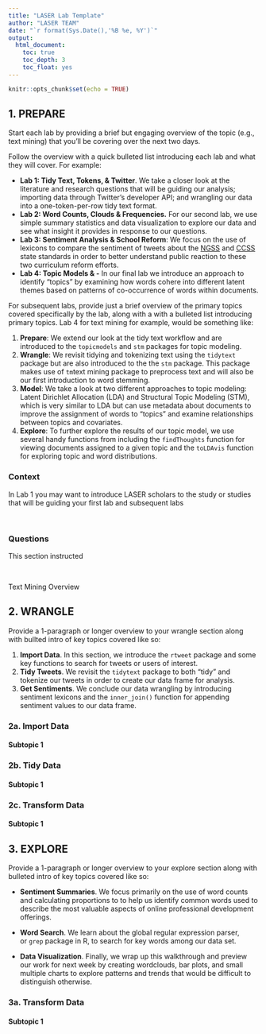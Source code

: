 ```yaml
---
title: "LASER Lab Template"
author: "LASER TEAM"
date: "`r format(Sys.Date(),'%B %e, %Y')`"
output:
  html_document:
    toc: true
    toc_depth: 3
    toc_float: yes
---
```


```r
knitr::opts_chunk$set(echo = TRUE)
```

## 1. PREPARE

Start each lab by providing a brief but engaging overview of the topic (e.g., text mining) that you'll be covering over the next two days.

Follow the overview with a quick bulleted list introducing each lab and what they will cover. For example:

-   **Lab 1: Tidy Text, Tokens, & Twitter**. We take a closer look at the literature and research questions that will be guiding our analysis; importing data through Twitter's developer API; and wrangling our data into a one-token-per-row tidy text format.
-   **Lab 2: Word Counts, Clouds & Frequencies.** For our second lab, we use simple summary statistics and data visualization to explore our data and see what insight it provides in response to our questions.
-   **Lab 3: Sentiment Analysis & School Reform**: We focus on the use of lexicons to compare the sentiment of tweets about the [NGSS](https://www.nextgenscience.org/) and [CCSS](http://www.corestandards.org/) state standards in order to better understand public reaction to these two curriculum reform efforts. 
-   **Lab 4: Topic Models &  -** In our final lab we introduce an approach to identify "topics" by examining how words cohere into different latent themes based on patterns of co-occurrence of words within documents.

For subsequent labs, provide just a brief overview of the primary topics covered specifically by the lab, along with a with a bulleted list introducing primary topics. Lab 4 for text mining for example, would be something like:

1.  **Prepare**: We extend our look at the tidy text workflow and are introduced to the `topicmodels` and `stm` packages for topic modeling.
2.  **Wrangle**: We revisit tidying and tokenizing text using the `tidytext` package but are also introduced to the the `stm` package. This package makes use of `tm`text mining package to preprocess text and will also be our first introduction to word stemming.
3.  **Model**: We take a look at two different approaches to topic modeling: Latent Dirichlet Allocation (LDA) and Structural Topic Modeling (STM), which is very similar to LDA but can use metadata about documents to improve the assignment of words to "topics" and examine relationships between topics and covariates. 
4.  **Explore**: To further explore the results of our topic model, we use several handy functions from including the `findThoughts` function for viewing documents assigned to a given topic and the `toLDAvis` function for exploring topic and word distributions.

### Context

In Lab 1 you may want to introduce LASER scholars to the study or studies that will be guiding your first lab and subsequent labs

\

### Questions

This section instructed

\

Text Mining Overview

## 2. WRANGLE

Provide a 1-paragraph or longer overview to your wrangle section along with bullted intro of key topics covered like so:

1.  **Import Data**. In this section, we introduce the `rtweet` package and some key functions to search for tweets or users of interest.
2.  **Tidy Tweets**. We revisit the `tidytext` package to both "tidy" and tokenize our tweets in order to create our data frame for analysis.
3.  **Get Sentiments**. We conclude our data wrangling by introducing sentiment lexicons and the `inner_join()` function for appending sentiment values to our data frame.

### 2a. Import Data

#### Subtopic 1

### 2b. Tidy Data

#### Subtopic 1

### 2c. Transform Data

#### Subtopic 1

## 3. EXPLORE

Provide a 1-paragraph or longer overview to your explore section along with bulleted intro of key topics covered like so:

-   **Sentiment Summaries**. We focus primarily on the use of word counts and calculating proportions to to help us identify common words used to describe the most valuable aspects of online professional development offerings.

-   **Word Search**. We learn about the global regular expression parser, or `grep` package in R, to search for key words among our data set.

-   **Data Visualization**. Finally, we wrap up this walkthrough and preview our work for next week by creating wordclouds, bar plots, and small multiple charts to explore patterns and trends that would be difficult to distinguish otherwise.

### 3a. Transform Data

#### Subtopic 1
